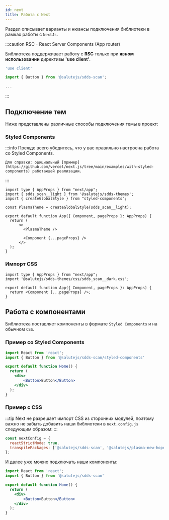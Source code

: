 ```yaml
---
id: next
title: Работа с Next
---
```

Раздел описывает варианты и нюансы подключения библиотеки в рамках работы с `NextJs`.

:::caution RSC - React Server Components (App router)
    <p>Библиотека поддерживает работу с **RSC** только при **явном использовании** директивы **'use client'**.</p>

```ts
'use client'

import { Button } from '@salutejs/sdds-scan';

...
```
:::

## Подключение тем

Ниже представлены различные способы подключения темы в проект:

### Styled Components

:::info
    Прежде всего убедитесь, что у вас правильно настроена работа со Styled Components.

    Для справки: официальный [пример](https://github.com/vercel/next.js/tree/main/examples/with-styled-components) работающей реализации.
:::

```tsx
import type { AppProps } from "next/app";
import { sdds_scan__light } from '@salutejs/sdds-themes';
import { createGlobalStyle } from "styled-components";

const PlasmaTheme = createGlobalStyle(sdds_scan__light);

export default function App({ Component, pageProps }: AppProps) {
  return (
      <>
        <PlasmaTheme />

        <Component {...pageProps} />
      </>
  );
}
```

### Импорт CSS

```tsx
import type { AppProps } from "next/app";
import '@salutejs/sdds-themes/css/sdds_scan__dark.css';

export default function App({ Component, pageProps }: AppProps) {
  return <Component {...pageProps} />;
}
```

## Работа с компонентами

Библиотека поставляет компоненты в формате `Styled Components` и на обычном `CSS`.

### Пример со Styled Components

```jsx
import React from 'react';
import { Button } from '@salutejs/sdds-scan/styled-components'

export default function Home() {
  return (
    <div>
        <Button>Button</Button>
    </div>
  );
}
```

### Пример с CSS

:::tip
Next не разрешает импорт CSS из сторонних модулей, поэтому важно не забыть добавить наши библиотеки в `next.config.js` следующим образом:
:::

```js
const nextConfig = {
  reactStrictMode: true,
  transpilePackages: ['@salutejs/sdds-scan', '@salutejs/plasma-new-hope', '@salutejs/plasma-icons']
};
````

И далее уже можно подключать наши компоненты:

```jsx
import React from 'react';
import { Button } from '@salutejs/sdds-scan'

export default function Home() {
  return (
    <div>
        <Button>Button</Button>
    </div>
  );
}
```
